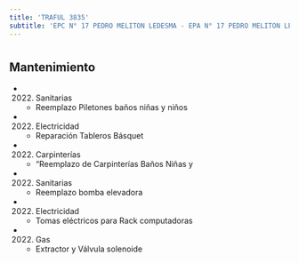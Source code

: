 ```yaml
---
title: 'TRAFUL 3835'
subtitle: 'EPC N° 17 PEDRO MELITON LEDESMA - EPA N° 17 PEDRO MELITON LEDESMA'
---
```


#


## Mantenimiento

*  (2022) Sanitarias 
    + Reemplazo Piletones baños niñas y niños

*  (2022) Electricidad 
    + Reparación Tableros Básquet

*  (2022) Carpinterías 
    + "Reemplazo de Carpinterías Baños Niñas y

*  (2022) Sanitarias 
    + Reemplazo bomba elevadora

*  (2022) Electricidad 
    + Tomas eléctricos para Rack computadoras

*  (2022) Gas 
    + Extractor y Válvula solenoide



